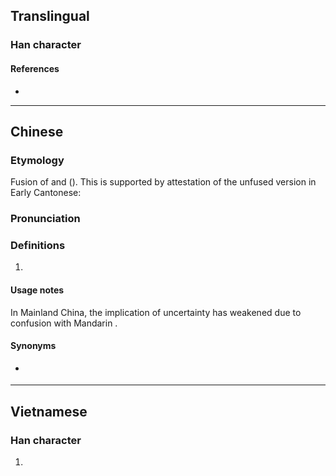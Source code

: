 {{character info}}
==Translingual==

===Han character===
{{Han char|rn=30|rad=口|as=08|sn=11|four=|canj=RGGY|ids=⿰口卦}}

====References====
* {{Han ref|kx=0196.261|hdz=10636.021|uh=5569|ud=21865}}

----

==Chinese==
{{zh-forms}}

===Etymology===
Fusion of {{zh-l|估|gu2|to guess}} and {{zh-l|啊|aa3|sentence final particle}} ({{zh-ref|Chao, 1947}}). This is supported by attestation of the unfused version in Early Cantonese:
: {{zh-x|我 睇 得 你 中意 麵餅 '''估''' '''呀{aa3}'''|I think you will rather prefer some cake, will you not?|C|ref='''1841''', Elijah Coleman Bridgman, ''A Chinese Chrestomathy in the Canton Dialect''|collapsed=y}}

===Pronunciation===
{{zh-pron
|c=gwaa3
|cat=part
}}

===Definitions===
{{zh-hanzi}}

# {{lb|zh|Cantonese}} {{n-g|Sentence final particle indicating uncertainty in a statement; implies that the speaker is not sure whether what he/she says is true.}}
#: {{zh-x|我 返 屋企 食 麵 啩。|'''Well''', I'm '''probably''' going to go home and eat noodles.|C}}

====Usage notes====
In Mainland China, the implication of uncertainty has weakened due to confusion with Mandarin {{zh-l|吧}}.

====Synonyms====
* {{q|Mandarin}} {{zh-l|吧}}

----

==Vietnamese==

===Han character===
{{vi-readings|reading=quấy|rs=口08}}

# {{rfdef|vi|sort=口08}}